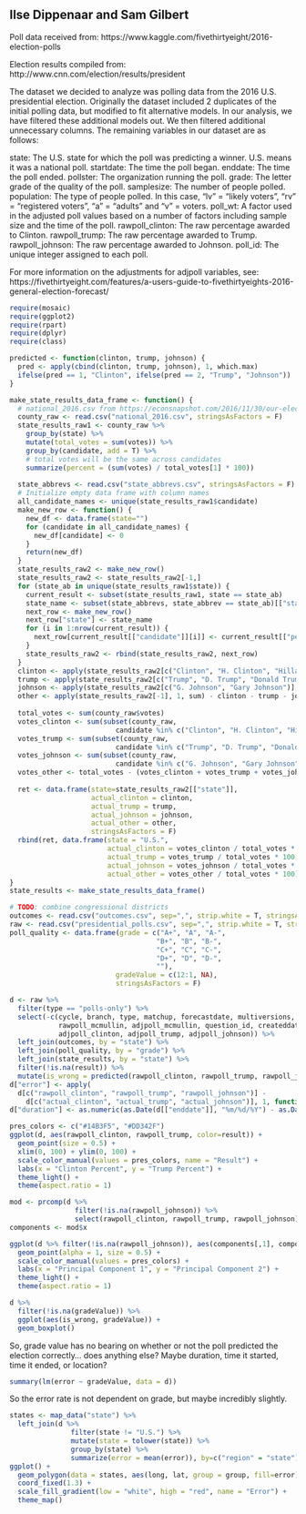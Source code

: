 ## Ilse Dippenaar and Sam Gilbert
Poll data received from:
https://www.kaggle.com/fivethirtyeight/2016-election-polls

Election results compiled from:
http://www.cnn.com/election/results/president

The dataset we decided to analyze was polling data from the 2016 U.S. presidential election. Originally the dataset included 2 duplicates of the initial polling data, but modified to fit alternative models. In our analysis, we have filtered these additional models out. We then filtered additional unnecessary columns. The remaining variables in our dataset are as follows:

  state: The U.S. state for which the poll was predicting a winner. U.S. means it was a national poll.
  startdate: The time the poll began.
  enddate: The time the poll ended.
  pollster: The organization running the poll.
  grade: The letter grade of the quality of the poll.
  samplesize: The number of people polled.
  population: The type of people polled. In this case, "lv" = "likely voters", "rv" = "registered voters", "a" = "adults" and "v" = voters. 
  poll_wt: A factor used in the adjusted poll values based on a number of factors including sample size and the time of the poll. 
  rawpoll_clinton: The raw percentage awarded to Clinton.
  rawpoll_trump: The raw percentage awarded to Trump.
  rawpoll_johnson: The raw percentage awarded to Johnson.
  poll_id: The unique integer assigned to each poll.
  
  For more information on the adjustments for adjpoll variables, see:
  https://fivethirtyeight.com/features/a-users-guide-to-fivethirtyeights-2016-general-election-forecast/

```r
require(mosaic)
require(ggplot2)
require(rpart)
require(dplyr)
require(class)
```

```r
predicted <- function(clinton, trump, johnson) {
  pred <- apply(cbind(clinton, trump, johnson), 1, which.max)
  ifelse(pred == 1, "Clinton", ifelse(pred == 2, "Trump", "Johnson"))
}
```


```r
make_state_results_data_frame <- function() {
  # national_2016.csv from https://econsnapshot.com/2016/11/30/our-election-data/
  county_raw <- read.csv("national_2016.csv", stringsAsFactors = F)
  state_results_raw1 <- county_raw %>%
    group_by(state) %>%
    mutate(total_votes = sum(votes)) %>%
    group_by(candidate, add = T) %>%
    # total votes will be the same across candidates
    summarize(percent = (sum(votes) / total_votes[1] * 100))
  
  state_abbrevs <- read.csv("state_abbrevs.csv", stringsAsFactors = F)
  # Initialize empty data frame with column names
  all_candidate_names <- unique(state_results_raw1$candidate)
  make_new_row <- function() {
    new_df <- data.frame(state="")
    for (candidate in all_candidate_names) {
      new_df[candidate] <- 0
    }
    return(new_df)
  }
  state_results_raw2 <- make_new_row()
  state_results_raw2 <- state_results_raw2[-1,]
  for (state_ab in unique(state_results_raw1$state)) {
    current_result <- subset(state_results_raw1, state == state_ab)
    state_name <- subset(state_abbrevs, state_abbrev == state_ab)[["state_name"]]
    next_row <- make_new_row()
    next_row["state"] <- state_name
    for (i in 1:nrow(current_result)) {
      next_row[current_result[["candidate"]][i]] <- current_result[["percent"]][i]
    }
    state_results_raw2 <- rbind(state_results_raw2, next_row)
  }
  clinton <- apply(state_results_raw2[c("Clinton", "H. Clinton", "Hillary Clinton")], 1, sum)
  trump <- apply(state_results_raw2[c("Trump", "D. Trump", "Donald Trump")], 1, sum)
  johnson <- apply(state_results_raw2[c("G. Johnson", "Gary Johnson")], 1, sum)
  other <- apply(state_results_raw2[-1], 1, sum) - clinton - trump - johnson
  
  total_votes <- sum(county_raw$votes)
  votes_clinton <- sum(subset(county_raw,
                          candidate %in% c("Clinton", "H. Clinton", "Hillary Clinton"))$votes)
  votes_trump <- sum(subset(county_raw,
                          candidate %in% c("Trump", "D. Trump", "Donald Trump"))$votes)
  votes_johnson <- sum(subset(county_raw,
                          candidate %in% c("G. Johnson", "Gary Johnson"))$votes)
  votes_other <- total_votes - (votes_clinton + votes_trump + votes_johnson)
  
  ret <- data.frame(state=state_results_raw2[["state"]],
                    actual_clinton = clinton, 
                    actual_trump = trump, 
                    actual_johnson = johnson, 
                    actual_other = other,
                    stringsAsFactors = F)
  rbind(ret, data.frame(state = "U.S.", 
                        actual_clinton = votes_clinton / total_votes * 100,
                        actual_trump = votes_trump / total_votes * 100,
                        actual_johnson = votes_johnson / total_votes * 100,
                        actual_other = votes_other / total_votes * 100))
}
state_results <- make_state_results_data_frame()
```


```r
# TODO: combine congressional districts
outcomes <- read.csv("outcomes.csv", sep=",", strip.white = T, stringsAsFactors = F)
raw <- read.csv("presidential_polls.csv", sep=",", strip.white = T, stringsAsFactors = F)
poll_quality <- data.frame(grade = c("A+", "A", "A-",
                                    "B+", "B", "B-",
                                    "C+", "C", "C-",
                                    "D+", "D", "D-",
                                    ""), 
                          gradeValue = c(12:1, NA), 
                          stringsAsFactors = F)

d <- raw %>% 
  filter(type == "polls-only") %>%
  select(-c(cycle, branch, type, matchup, forecastdate, multiversions, timestamp, 
            rawpoll_mcmullin, adjpoll_mcmullin, question_id, createddate, url, 
            adjpoll_clinton, adjpoll_trump, adjpoll_johnson)) %>%
  left_join(outcomes, by = "state") %>%
  left_join(poll_quality, by = "grade") %>%
  left_join(state_results, by = "state") %>%
  filter(!is.na(result)) %>%
  mutate(is_wrong = predicted(rawpoll_clinton, rawpoll_trump, rawpoll_johnson) != result)
d["error"] <- apply(
  d[c("rawpoll_clinton", "rawpoll_trump", "rawpoll_johnson")] - 
    d[c("actual_clinton", "actual_trump", "actual_johnson")], 1, function(row) mean(abs(row), na.rm = T))
d["duration"] <- as.numeric(as.Date(d[["enddate"]], "%m/%d/%Y") - as.Date(d[["startdate"]], "%m/%d/%Y"))
```


```r
pres_colors <- c("#14B3F5", "#DD342F")
ggplot(d, aes(rawpoll_clinton, rawpoll_trump, color=result)) +
  geom_point(size = 0.5) +
  xlim(0, 100) + ylim(0, 100) +
  scale_color_manual(values = pres_colors, name = "Result") +
  labs(x = "Clinton Percent", y = "Trump Percent") +
  theme_light() +
  theme(aspect.ratio = 1)
```


```r
mod <- prcomp(d %>% 
                filter(!is.na(rawpoll_johnson)) %>% 
                select(rawpoll_clinton, rawpoll_trump, rawpoll_johnson), scale. = T)
components <- mod$x
```


```r
ggplot(d %>% filter(!is.na(rawpoll_johnson)), aes(components[,1], components[,2], color=result)) + 
  geom_point(alpha = 1, size = 0.5) +
  scale_color_manual(values = pres_colors) +
  labs(x = "Principal Component 1", y = "Principal Component 2") +
  theme_light() +
  theme(aspect.ratio = 1)
```

```r
d %>%
  filter(!is.na(gradeValue)) %>%
  ggplot(aes(is_wrong, gradeValue)) +
  geom_boxplot()
```

So, grade value has no bearing on whether or not the poll predicted the election correctly... does anything else? Maybe duration, time it started, time it ended, or location?

```r
summary(lm(error ~ gradeValue, data = d))
```
So the error rate is not dependent on grade, but maybe incredibly slightly. 
 
 
```r
states <- map_data("state") %>% 
  left_join(d %>%
               filter(state != "U.S.") %>% 
               mutate(state = tolower(state)) %>%
               group_by(state) %>% 
               summarize(error = mean(error)), by=c("region" = "state"))
ggplot() +
  geom_polygon(data = states, aes(long, lat, group = group, fill=error), color="black") +
  coord_fixed(1.3) +
  scale_fill_gradient(low = "white", high = "red", name = "Error") +
  theme_map()
```

```r

```


